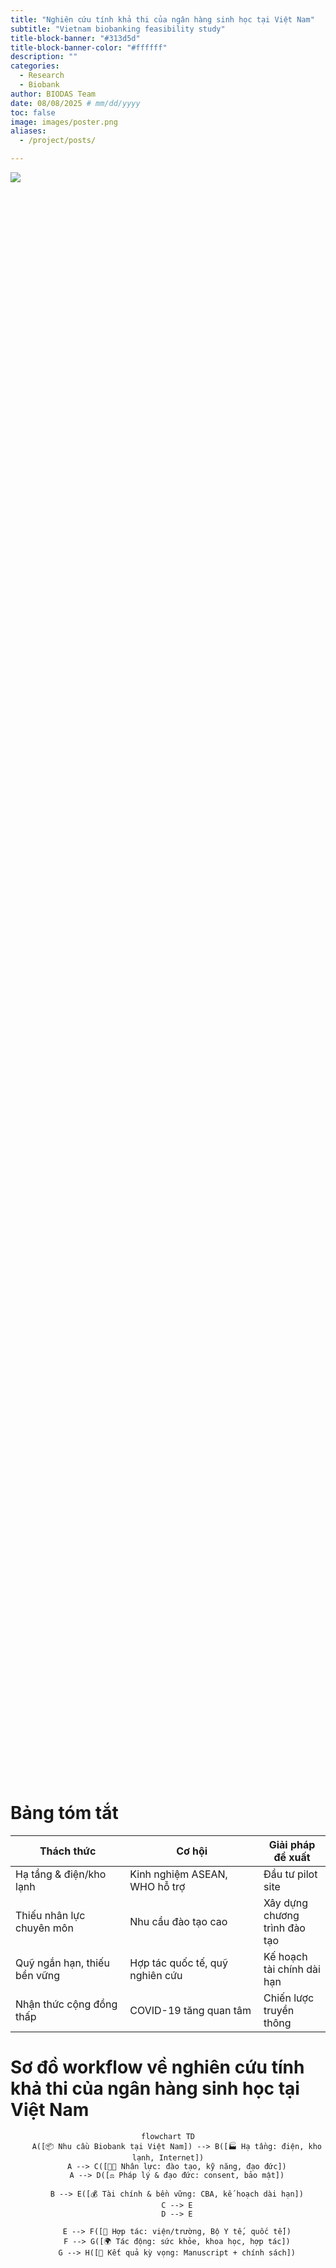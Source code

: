 ```yaml
---
title: "Nghiên cứu tính khả thi của ngân hàng sinh học tại Việt Nam"
subtitle: "Vietnam biobanking feasibility study"
title-block-banner: "#313d5d"
title-block-banner-color: "#ffffff"
description: ""
categories:
  - Research
  - Biobank
author: BIODAS Team
date: 08/08/2025 # mm/dd/yyyy
toc: false
image: images/poster.png
aliases: 
  - /project/posts/

---
```


![](images/poster.png){fig-align="center" class="img-cover"}




```{=html}
<style>
.section-biobank-feasibility {
  display: grid;
  grid-template-columns: repeat(auto-fit, minmax(320px, 1fr));
  gap: 24px;
  margin: 40px 0;
}

.section-biobank-feasibility .section-card {
  background: #fff;
  border-radius: 12px;
  padding: 20px;
  box-shadow: 0 4px 12px rgba(0,0,0,0.1);
  opacity: 0;
  transform: translateY(30px);
  transition: all 0.6s ease-out, border-top-width 0.3s ease;
}

.section-biobank-feasibility .section-card.visible {
  opacity: 1;
  transform: translateY(0);
}

.section-biobank-feasibility .section-card:hover {
  transform: translateY(-8px) scale(1.02);
  box-shadow: 0 10px 24px rgba(0,0,0,0.2);
  border-top-width: 8px;
}

.section-biobank-feasibility .section-card h3 {
  font-size: 22px;         
  font-weight: 700;        
  margin-bottom: 20px;     
  text-align: center;
  color: #2c3e50;          
  letter-spacing: 0.5px;   
  text-transform: uppercase; 
  position: relative;      
  transition: transform 0.3s ease;
}

.section-biobank-feasibility .section-card h3::after {
  content: "";
  display: block;
  width: 50px;              
  height: 3px;              
  background: currentColor; 
  margin: 8px auto 0;       
  border-radius: 2px;
  opacity: 0.7;
}

.section-biobank-feasibility .section-card:hover h3 {
  transform: scale(1.05);
}

.section-biobank-feasibility .section-card ul {
  margin: 0;
  padding-left: 18px;
  line-height: 1.6;
}

.section-biobank-feasibility .section-card li {
  margin-bottom: 6px;
}

/* Màu border-top cho từng card */
.card-theory { border-top: 6px solid #2a9d8f; }
.card-infra { border-top: 6px solid #e76f51; }
.card-legal { border-top: 6px solid #457b9d; }
.card-finance { border-top: 6px solid #f4a261; }
.card-public { border-top: 6px solid #8e44ad; }
.card-partner { border-top: 6px solid #16a085; }
.card-impact { border-top: 6px solid #c0392b; }
.card-culture { border-top: 6px solid #2980b9; }
.card-result { border-top: 6px solid #9b59b6; }
</style>

<div class="section-biobank-feasibility">

  <div class="section-card card-theory">
    <h3>Cơ sở lý luận</h3>
    <ul>
      <li>Biobank là hạ tầng quan trọng cho giám sát y tế công cộng.</li>
      <li>80% nghiên cứu y tế toàn cầu tập trung ở các nước phát triển.</li>
      <li>WHO/IARC BCnet hỗ trợ xây dựng biobank tại LMIC.</li>
      <li>Kinh nghiệm ASEAN: tăng trưởng kinh tế, COVID-19 thúc đẩy nhu cầu.</li>
      <li>Philippines (2021) có công cụ đánh giá có thể nhân rộng.</li>
      <li>Việt Nam: tăng trưởng nhanh, nhu cầu nghiên cứu cao → cần nghiên cứu khả thi riêng.</li>
    </ul>
  </div>

  <div class="section-card card-infra">
    <h3>Đánh giá hạ tầng & nguồn lực</h3>
    <ul>
      <li>Hạ tầng: thách thức về điện, kho lạnh, Internet.</li>
      <li>Nghiên cứu khả thi giúp xác định khoảng trống.</li>
      <li>Nhân lực: cần kỹ năng thu thập mẫu, lưu trữ, quản lý dữ liệu, đạo đức nghiên cứu.</li>
      <li>Tài chính: yêu cầu đầu tư lớn, cần huy động cả trong nước và quốc tế.</li>
    </ul>
  </div>

  <div class="section-card card-legal">
    <h3>Khung pháp lý & đạo đức</h3>
    <ul>
      <li>Đánh giá hệ thống pháp luật hiện tại, chỉ ra khoảng trống.</li>
      <li>Quy trình consent và bảo mật dữ liệu phù hợp văn hóa – pháp lý.</li>
      <li>Tham vấn và huy động các bên liên quan.</li>
    </ul>
  </div>

  <div class="section-card card-finance">
    <h3>Tính bền vững & duy trì</h3>
    <ul>
      <li>Biobank đòi hỏi kinh phí lớn, quỹ hiện tại thường ngắn hạn.</li>
      <li>Cần kế hoạch kinh doanh chi tiết: phân tích chi phí, chiến lược dài hạn.</li>
      <li>Xác định nguồn quỹ nội địa & quốc tế.</li>
    </ul>
  </div>

  <div class="section-card card-public">
    <h3>Nhu cầu y tế & nghiên cứu</h3>
    <ul>
      <li>Ưu tiên quốc gia: lao, viêm gan, ung thư, tiểu đường.</li>
      <li>Biobank hỗ trợ nghiên cứu gắn với gánh nặng bệnh tật.</li>
      <li>Đánh giá năng lực hiện tại: tiền lâm sàng → lâm sàng.</li>
      <li>Xác định nhu cầu đào tạo & nâng cao năng lực.</li>
    </ul>
  </div>

  <div class="section-card card-partner">
    <h3>Quan hệ đối tác & hợp tác</h3>
    <ul>
      <li>Tăng cường hợp tác viện/trường trong nước & quốc tế.</li>
      <li>Đánh giá sự ủng hộ từ chính phủ, Bộ Y tế.</li>
      <li>Xem xét lập Văn phòng điều phối Biobank Việt Nam.</li>
    </ul>
  </div>

  <div class="section-card card-impact">
    <h3>Tác động kinh tế – xã hội</h3>
    <ul>
      <li>Thực hiện Cost–Benefit Analysis.</li>
      <li>Cải thiện sức khỏe cộng đồng.</li>
      <li>Thúc đẩy khoa học và thu hút hợp tác quốc tế.</li>
    </ul>
  </div>

  <div class="section-card card-culture">
    <h3>Yếu tố văn hóa & xã hội</h3>
    <ul>
      <li>Cần lưu ý nhận thức cộng đồng về thu thập & sử dụng mẫu sinh học.</li>
      <li>Chiến lược gắn kết: cộng đồng – cán bộ y tế – nhà hoạch định chính sách.</li>
    </ul>
  </div>

  <div class="section-card card-result">
    <h3>Kết quả kỳ vọng</h3>
    <ul>
      <li><b>Manuscript</b>: tổng hợp dữ liệu nghiên cứu khả thi → mô tả hiện trạng hạ tầng Biobank tại Việt Nam.</li>
      <li>Đảm bảo hướng đi:</li>
      <ul>
        <li>Phù hợp văn hóa – xã hội.</li>
        <li>Đúng chuẩn mực đạo đức.</li>
        <li>Bền vững về tài chính.</li>
      </ul>
    </ul>
  </div>

</div>

<script>
// Script thêm class 'visible' khi card vào viewport
document.addEventListener("DOMContentLoaded", function() {
  const cards = document.querySelectorAll(".section-biobank-feasibility .section-card");
  const revealOnScroll = () => {
    const triggerBottom = window.innerHeight * 0.9;
    cards.forEach((card, i) => {
      const cardTop = card.getBoundingClientRect().top;
      if (cardTop < triggerBottom) {
        setTimeout(() => card.classList.add("visible"), i * 150); // delay xen kẽ
      }
    });
  };
  window.addEventListener("scroll", revealOnScroll);
  revealOnScroll();
});
</script>

```



# Bảng tóm tắt
| Thách thức                  | Cơ hội                            | Giải pháp đề xuất |
|------------------------------|-----------------------------------|------------------|
| Hạ tầng & điện/kho lạnh     | Kinh nghiệm ASEAN, WHO hỗ trợ     | Đầu tư pilot site |
| Thiếu nhân lực chuyên môn   | Nhu cầu đào tạo cao               | Xây dựng chương trình đào tạo |
| Quỹ ngắn hạn, thiếu bền vững | Hợp tác quốc tế, quỹ nghiên cứu   | Kế hoạch tài chính dài hạn |
| Nhận thức cộng đồng thấp    | COVID-19 tăng quan tâm            | Chiến lược truyền thông |




# Sơ đồ workflow về nghiên cứu tính khả thi của ngân hàng sinh học tại Việt Nam

<div style="text-align: center;">
```mermaid
flowchart TD
    A([📦 Nhu cầu Biobank tại Việt Nam]) --> B([🏭 Hạ tầng: điện, kho lạnh, Internet])
    A --> C([👩‍🔬 Nhân lực: đào tạo, kỹ năng, đạo đức])
    A --> D([⚖️ Pháp lý & đạo đức: consent, bảo mật])

    B --> E([💰 Tài chính & bền vững: CBA, kế hoạch dài hạn])
    C --> E
    D --> E

    E --> F([🤝 Hợp tác: viện/trường, Bộ Y tế, quốc tế])
    F --> G([🌍 Tác động: sức khỏe, khoa học, hợp tác])
    G --> H([🎯 Kết quả kỳ vọng: Manuscript + chính sách])
```
</div>


